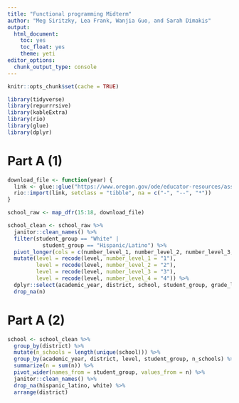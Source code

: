```yaml
---
title: "Functional programming Midterm"
author: "Meg Siritzky, Lea Frank, Wanjia Guo, and Sarah Dimakis"
output: 
  html_document: 
    toc: yes
    toc_float: yes
    theme: yeti
editor_options: 
  chunk_output_type: console
---
```


```r
knitr::opts_chunk$set(cache = TRUE)

library(tidyverse)
library(repurrrsive)
library(kableExtra)
library(rio)
library(glue)
library(dplyr)
```

# Part A (1) 

```r
download_file <- function(year) {
  link <- glue::glue("https://www.oregon.gov/ode/educator-resources/assessment/TestResults20{year}/pagr_schools_ela_raceethnicity_{year-1}{year}.xlsx")
  rio::import(link, setclass = "tibble", na = c("-", "--", "*"))
}

school_raw <- map_dfr(15:18, download_file)
```

```r
school_clean <- school_raw %>% 
  janitor::clean_names() %>% 
  filter(student_group == "White" |
           student_group == "Hispanic/Latino") %>% 
  pivot_longer(cols = c(number_level_1, number_level_2, number_level_3, number_level_4), names_to = "level", values_to = "n") %>% 
  mutate(level = recode(level, number_level_1 = "1"),
         level = recode(level, number_level_2 = "2"),
         level = recode(level, number_level_3 = "3"),
         level = recode(level, number_level_4 = "4")) %>% 
  dplyr::select(academic_year, district, school, student_group, grade_level, level, n) %>% 
  drop_na(n)
```

# Part A (2)

```r
school <- school_clean %>% 
  group_by(district) %>%
  mutate(n_schools = length(unique(school))) %>% 
  group_by(academic_year, district, level, student_group, n_schools) %>%
  summarize(n = sum(n)) %>% 
  pivot_wider(names_from = student_group, values_from = n) %>% 
  janitor::clean_names() %>% 
  drop_na(hispanic_latino, white) %>% 
  arrange(district) 

```



